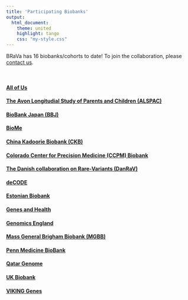 ```yaml
---
title: 'Participating Biobanks'
output: 
  html_document:
    theme: united
    highlight: tango
    css: "my-style.css"
---
```


BRaVa has 16 biobanks/cohorts to date! To join the collaboration, please [contact us](mailto:bravaconsortium@gmail.com).

<br>

<div class="well">

#### [All of Us](https://allofus.nih.gov/)

#### [The Avon Longitudial Study of Parents and Children (ALSPAC)](http://www.bristol.ac.uk/alspac/)

#### [BioBank Japan (BBJ)](https://biobankjp.org/en/)

#### [BioMe](https://icahn.mssm.edu/research/ipm/programs/biome-biobank)

#### [China Kadoorie Biobank (CKB)](https://www.ckbiobank.org/site/)

#### [Colorado Center for Precision Medicine (CCPM) Biobank](https://medschool.cuanschutz.edu/cobiobank)

#### [The Danish collaboration on Rare-Variants (DanRaV)](https://ikm.ku.dk)

#### [deCODE](https://www.decode.com/)

#### [Estonian Biobank](https://genomics.ut.ee/en/content/estonian-biobank)

#### [Genes and Health](https://www.genesandhealth.org/)

#### [Genomics England](https://www.genomicsengland.co.uk/)

#### [Mass General Brigham Biobank (MGBB)](https://biobank.massgeneralbrigham.org/)

#### [Penn Medicine BioBank](https://pmbb.med.upenn.edu/)

#### [Qatar Genome](https://www.qatargenome.org.qa/)

#### [UK Biobank](https://www.ukbiobank.ac.uk/)

#### [VIKING Genes](https://www.ed.ac.uk/viking)
</div>
